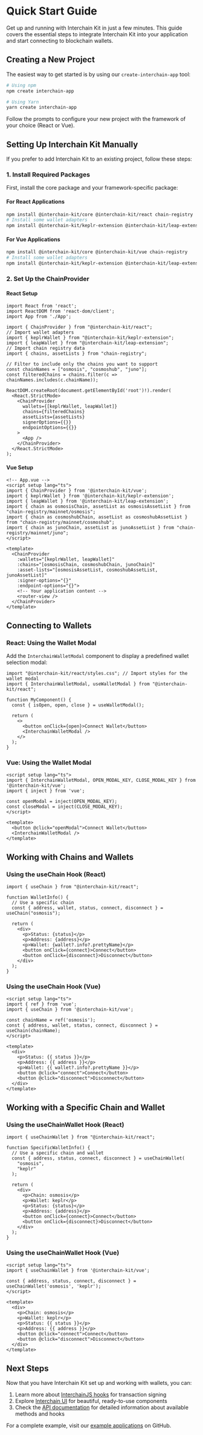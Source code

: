 # Quick Start Guide

Get up and running with Interchain Kit in just a few minutes. This guide covers the essential steps to integrate Interchain Kit into your application and start connecting to blockchain wallets.

## Creating a New Project

The easiest way to get started is by using our `create-interchain-app` tool:

```bash
# Using npm
npm create interchain-app

# Using Yarn
yarn create interchain-app
```

Follow the prompts to configure your new project with the framework of your choice (React or Vue).

## Setting Up Interchain Kit Manually

If you prefer to add Interchain Kit to an existing project, follow these steps:

### 1. Install Required Packages

First, install the core package and your framework-specific package:

#### For React Applications

```bash
npm install @interchain-kit/core @interchain-kit/react chain-registry
# Install some wallet adapters
npm install @interchain-kit/keplr-extension @interchain-kit/leap-extension
```

#### For Vue Applications

```bash
npm install @interchain-kit/core @interchain-kit/vue chain-registry
# Install some wallet adapters
npm install @interchain-kit/keplr-extension @interchain-kit/leap-extension
```

### 2. Set Up the ChainProvider

#### React Setup

```tsx
import React from 'react';
import ReactDOM from 'react-dom/client';
import App from './App';

import { ChainProvider } from "@interchain-kit/react";
// Import wallet adapters
import { keplrWallet } from "@interchain-kit/keplr-extension";
import { leapWallet } from "@interchain-kit/leap-extension";
// Import chain registry data
import { chains, assetLists } from "chain-registry";

// Filter to include only the chains you want to support
const chainNames = ["osmosis", "cosmoshub", "juno"];
const filteredChains = chains.filter(c => chainNames.includes(c.chainName));

ReactDOM.createRoot(document.getElementById('root')!).render(
  <React.StrictMode>
    <ChainProvider
      wallets={[keplrWallet, leapWallet]}
      chains={filteredChains}
      assetLists={assetLists}
      signerOptions={{}}
      endpointOptions={{}}
    >
      <App />
    </ChainProvider>
  </React.StrictMode>
);
```

#### Vue Setup

```vue
<!-- App.vue -->
<script setup lang="ts">
import { ChainProvider } from '@interchain-kit/vue';
import { keplrWallet } from '@interchain-kit/keplr-extension';
import { leapWallet } from '@interchain-kit/leap-extension';
import { chain as osmosisChain, assetList as osmosisAssetList } from "chain-registry/mainnet/osmosis";
import { chain as cosmoshubChain, assetList as cosmoshubAssetList } from "chain-registry/mainnet/cosmoshub";
import { chain as junoChain, assetList as junoAssetList } from "chain-registry/mainnet/juno";
</script>

<template>
  <ChainProvider 
    :wallets="[keplrWallet, leapWallet]"
    :chains="[osmosisChain, cosmoshubChain, junoChain]"
    :asset-lists="[osmosisAssetList, cosmoshubAssetList, junoAssetList]"
    :signer-options="{}"
    :endpoint-options="{}">
    <!-- Your application content -->
    <router-view />
  </ChainProvider>
</template>
```

## Connecting to Wallets

### React: Using the Wallet Modal

Add the `InterchainWalletModal` component to display a predefined wallet selection modal:

```tsx
import "@interchain-kit/react/styles.css"; // Import styles for the wallet modal
import { InterchainWalletModal, useWalletModal } from "@interchain-kit/react";

function MyComponent() {
  const { isOpen, open, close } = useWalletModal();

  return (
    <>
      <button onClick={open}>Connect Wallet</button>
      <InterchainWalletModal />
    </>
  );
}
```

### Vue: Using the Wallet Modal

```vue
<script setup lang="ts">
import { InterchainWalletModal, OPEN_MODAL_KEY, CLOSE_MODAL_KEY } from '@interchain-kit/vue';
import { inject } from 'vue';

const openModal = inject(OPEN_MODAL_KEY);
const closeModal = inject(CLOSE_MODAL_KEY);
</script>

<template>
  <button @click="openModal">Connect Wallet</button>
  <InterchainWalletModal />
</template>
```

## Working with Chains and Wallets

### Using the useChain Hook (React)

```tsx
import { useChain } from "@interchain-kit/react";

function WalletInfo() {
  // Use a specific chain
  const { address, wallet, status, connect, disconnect } = useChain("osmosis");
  
  return (
    <div>
      <p>Status: {status}</p>
      <p>Address: {address}</p>
      <p>Wallet: {wallet?.info?.prettyName}</p>
      <button onClick={connect}>Connect</button>
      <button onClick={disconnect}>Disconnect</button>
    </div>
  );
}
```

### Using the useChain Hook (Vue)

```vue
<script setup lang="ts">
import { ref } from 'vue';
import { useChain } from '@interchain-kit/vue';

const chainName = ref('osmosis');
const { address, wallet, status, connect, disconnect } = useChain(chainName);
</script>

<template>
  <div>
    <p>Status: {{ status }}</p>
    <p>Address: {{ address }}</p>
    <p>Wallet: {{ wallet?.info?.prettyName }}</p>
    <button @click="connect">Connect</button>
    <button @click="disconnect">Disconnect</button>
  </div>
</template>
```

## Working with a Specific Chain and Wallet

### Using the useChainWallet Hook (React)

```tsx
import { useChainWallet } from "@interchain-kit/react";

function SpecificWalletInfo() {
  // Use a specific chain and wallet
  const { address, status, connect, disconnect } = useChainWallet(
    "osmosis",
    "keplr"
  );
  
  return (
    <div>
      <p>Chain: osmosis</p>
      <p>Wallet: keplr</p>
      <p>Status: {status}</p>
      <p>Address: {address}</p>
      <button onClick={connect}>Connect</button>
      <button onClick={disconnect}>Disconnect</button>
    </div>
  );
}
```

### Using the useChainWallet Hook (Vue)

```vue
<script setup lang="ts">
import { useChainWallet } from '@interchain-kit/vue';

const { address, status, connect, disconnect } = useChainWallet('osmosis', 'keplr');
</script>

<template>
  <div>
    <p>Chain: osmosis</p>
    <p>Wallet: keplr</p>
    <p>Status: {{ status }}</p>
    <p>Address: {{ address }}</p>
    <button @click="connect">Connect</button>
    <button @click="disconnect">Disconnect</button>
  </div>
</template>
```



## Next Steps

Now that you have Interchain Kit set up and working with wallets, you can:

1. Learn more about [InterchainJS hooks](https://docs.hyperweb.io/interchain-kit/hooks) for transaction signing
2. Explore [Interchain UI](https://github.com/hyperweb-io/interchain-ui) for beautiful, ready-to-use components
3. Check the [API documentation](https://docs.hyperweb.io/interchain-kit/api) for detailed information about available methods and hooks

For a complete example, visit our [example applications](https://github.com/hyperweb-io/interchain-kit/tree/main/examples) on GitHub.